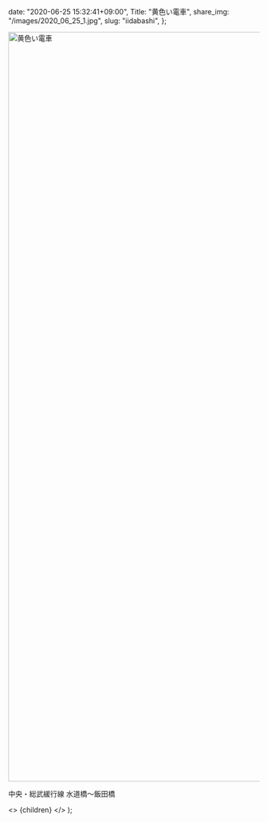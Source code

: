 
  date: "2020-06-25 15:32:41+09:00",
  Title: "黄色い電車",
  share_img: "/images/2020_06_25_1.jpg",
  slug: "iidabashi",
};

<img src="/images/2020_06_25_1.jpg" alt="黄色い電車" width="1000" height="1500" />

<span className="caption">中央・総武緩行線 水道橋〜飯田橋</span>

  <>
    <Head>
      <title>{meta.Title} | 異郷好実</title>
    </Head>
    <PostLayout meta={meta}>{children}</PostLayout>
  </>
);
